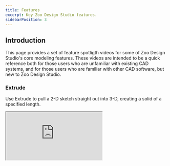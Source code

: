 ```yaml
---
title: Features
excerpt: Key Zoo Design Studio features.
sidebarPosition: 3
---
```


## Introduction

This page provides a set of feature spotligth videos for some of Zoo Design Studio's core modeling
features. These videos are intended to be a quick reference both for those users who are unfamiliar
with existing CAD systems, and for those users who are familiar with other CAD software, but new to
Zoo Design Studio.

### Extrude

Use Extrude to pull a 2-D sketch straight out into 3-D, creating a solid of a specified length.

<div style={{ maxWidth: '800px', margin: '0 auto' }}>
    <div style={{ position: 'relative', width: '100%', paddingBottom: '56.25%' }}>
        <iframe
            src="https://www.youtube.com/embed/cRb137CzYXQ"
            allowfullscreen="allowfullscreen"
            mozallowfullscreen="mozallowfullscreen"
            msallowfullscreen="msallowfullscreen"
            oallowfullscreen="oallowfullscreen"
            webkitallowfullscreen="webkitallowfullscreen"
            style={{
                position: 'absolute',
                top: 0,
                left: 0,
                width: '100%',
                height: '100%',
            }}
        />
    </div>
</div>

### Loft

Use Loft to blend two or more sketches along a path, producing smooth, free-form shapes such as wing
sections or tapered piping.

<div style={{ maxWidth: '800px', margin: '0 auto' }}>
    <div style={{ position: 'relative', width: '100%', paddingBottom: '56.25%' }}>
        <iframe
            src="https://www.youtube.com/embed/x0-biMvzV78"
            allowfullscreen="allowfullscreen"
            mozallowfullscreen="mozallowfullscreen"
            msallowfullscreen="msallowfullscreen"
            oallowfullscreen="oallowfullscreen"
            webkitallowfullscreen="webkitallowfullscreen"
            style={{
                position: 'absolute',
                top: 0,
                left: 0,
                width: '100%',
                height: '100%',
            }}
        />
    </div>
</div>

### Revolve

Use Revolve to spin a sketch around an axis, generating rotationally-symmetrical parts like
cylinders, shafts, or bottles.

<div style={{ maxWidth: '800px', margin: '0 auto' }}>
    <div style={{ position: 'relative', width: '100%', paddingBottom: '56.25%' }}>
        <iframe
            src="https://www.youtube.com/embed/akD34Y2fk3w"
            allowfullscreen="allowfullscreen"
            mozallowfullscreen="mozallowfullscreen"
            msallowfullscreen="msallowfullscreen"
            oallowfullscreen="oallowfullscreen"
            webkitallowfullscreen="webkitallowfullscreen"
            style={{
                position: 'absolute',
                top: 0,
                left: 0,
                width: '100%',
                height: '100%',
            }}
        />
    </div>
</div>

### Sweep

Use Sweep to carry a sketch along a chosen path—ideal for pipes, rails, or cables that follow
complex trajectories.

<div style={{ maxWidth: '800px', margin: '0 auto' }}>
    <div style={{ position: 'relative', width: '100%', paddingBottom: '56.25%' }}>
        <iframe
            src="https://www.youtube.com/embed/iekyfssV0IA"
            allowfullscreen="allowfullscreen"
            mozallowfullscreen="mozallowfullscreen"
            msallowfullscreen="msallowfullscreen"
            oallowfullscreen="oallowfullscreen"
            webkitallowfullscreen="webkitallowfullscreen"
            style={{
                position: 'absolute',
                top: 0,
                left: 0,
                width: '100%',
                height: '100%',
            }}
        />
    </div>
</div>

### Fillet

Use Fillet to round edges or face intersections, easing machining and reducing stress
concentrations.

<div style={{ maxWidth: '800px', margin: '0 auto' }}>
    <div style={{ position: 'relative', width: '100%', paddingBottom: '56.25%' }}>
        <iframe
            src="https://www.youtube.com/embed/nXP1Ofq2zWI"
            allowfullscreen="allowfullscreen"
            mozallowfullscreen="mozallowfullscreen"
            msallowfullscreen="msallowfullscreen"
            oallowfullscreen="oallowfullscreen"
            webkitallowfullscreen="webkitallowfullscreen"
            style={{
                position: 'absolute',
                top: 0,
                left: 0,
                width: '100%',
                height: '100%',
            }}
        />
    </div>
</div>

### Chamfer

Use Chamfer to bevel edges, removing sharp corners and adding lead-ins for safer handling or easier
assembly.

<div style={{ maxWidth: '800px', margin: '0 auto' }}>
    <div style={{ position: 'relative', width: '100%', paddingBottom: '56.25%' }}>
        <iframe
            src="https://www.youtube.com/embed/W4hL0Xo8Ah8"
            allowfullscreen="allowfullscreen"
            mozallowfullscreen="mozallowfullscreen"
            msallowfullscreen="msallowfullscreen"
            oallowfullscreen="oallowfullscreen"
            webkitallowfullscreen="webkitallowfullscreen"
            style={{
                position: 'absolute',
                top: 0,
                left: 0,
                width: '100%',
                height: '100%',
            }}
        />
    </div>
</div>

### Cut

Use Cut to remove material and create holes, slots, or pockets in an existing solid.

<div style={{ maxWidth: '800px', margin: '0 auto' }}>
    <div style={{ position: 'relative', width: '100%', paddingBottom: '56.25%' }}>
        <iframe
            src="https://www.youtube.com/embed/1Aqmm0abGJI"
            allowfullscreen="allowfullscreen"
            mozallowfullscreen="mozallowfullscreen"
            msallowfullscreen="msallowfullscreen"
            oallowfullscreen="oallowfullscreen"
            webkitallowfullscreen="webkitallowfullscreen"
            style={{
                position: 'absolute',
                top: 0,
                left: 0,
                width: '100%',
                height: '100%',
            }}
        />
    </div>
</div>

### Subtract

Use Subtract to carve one solid out of another, forming cavities or negative-space details.

<div style={{ maxWidth: '800px', margin: '0 auto' }}>
    <div style={{ position: 'relative', width: '100%', paddingBottom: '56.25%' }}>
        <iframe
            src="https://www.youtube.com/embed/b6QxAg09JUs"
            allowfullscreen="allowfullscreen"
            mozallowfullscreen="mozallowfullscreen"
            msallowfullscreen="msallowfullscreen"
            oallowfullscreen="oallowfullscreen"
            webkitallowfullscreen="webkitallowfullscreen"
            style={{
                position: 'absolute',
                top: 0,
                left: 0,
                width: '100%',
                height: '100%',
            }}
        />
    </div>
</div>

### Union

Use Union to merge multiple solids into a single, continuous body.

<div style={{ maxWidth: '800px', margin: '0 auto' }}>
    <div style={{ position: 'relative', width: '100%', paddingBottom: '56.25%' }}>
        <iframe
            src="https://www.youtube.com/embed/Vje_zc5AnsY"
            allowfullscreen="allowfullscreen"
            mozallowfullscreen="mozallowfullscreen"
            msallowfullscreen="msallowfullscreen"
            oallowfullscreen="oallowfullscreen"
            webkitallowfullscreen="webkitallowfullscreen"
            style={{
                position: 'absolute',
                top: 0,
                left: 0,
                width: '100%',
                height: '100%',
            }}
        />
    </div>
</div>

### Intersect

Use Intersect to keep only the shared volume of selected solids—useful for finding common geometry.

<div style={{ maxWidth: '800px', margin: '0 auto' }}>
    <div style={{ position: 'relative', width: '100%', paddingBottom: '56.25%' }}>
        <iframe
            src="https://www.youtube.com/embed/-uTzBtl76pE"
            allowfullscreen="allowfullscreen"
            mozallowfullscreen="mozallowfullscreen"
            msallowfullscreen="msallowfullscreen"
            oallowfullscreen="oallowfullscreen"
            webkitallowfullscreen="webkitallowfullscreen"
            style={{
                position: 'absolute',
                top: 0,
                left: 0,
                width: '100%',
                height: '100%',
            }}
        />
    </div>
</div>

### Pattern

Use Pattern to copy features or bodies in linear, circular, or custom arrays for repetitive elements
such as holes or ribs.

<div style={{ maxWidth: '800px', margin: '0 auto' }}>
    <div style={{ position: 'relative', width: '100%', paddingBottom: '56.25%' }}>
        <iframe
            src="https://www.youtube.com/embed/ImBYJveIeqI"
            allowfullscreen="allowfullscreen"
            mozallowfullscreen="mozallowfullscreen"
            msallowfullscreen="msallowfullscreen"
            oallowfullscreen="oallowfullscreen"
            webkitallowfullscreen="webkitallowfullscreen"
            style={{
                position: 'absolute',
                top: 0,
                left: 0,
                width: '100%',
                height: '100%',
            }}
        />
    </div>
</div>

### Shell

Use Shell to hollow out a solid, leaving a uniform wall thickness for lightweight parts or
enclosures.

<div style={{ maxWidth: '800px', margin: '0 auto' }}>
    <div style={{ position: 'relative', width: '100%', paddingBottom: '56.25%' }}>
        <iframe
            src="https://www.youtube.com/embed/_9bIvqeCegQ"
            allowfullscreen="allowfullscreen"
            mozallowfullscreen="mozallowfullscreen"
            msallowfullscreen="msallowfullscreen"
            oallowfullscreen="oallowfullscreen"
            webkitallowfullscreen="webkitallowfullscreen"
            style={{
                position: 'absolute',
                top: 0,
                left: 0,
                width: '100%',
                height: '100%',
            }}
        />
    </div>
</div>

### Helix

Use Helix to create helical curves or solids for threads, coil springs, and similar features.

<div style={{ maxWidth: '800px', margin: '0 auto' }}>
    <div style={{ position: 'relative', width: '100%', paddingBottom: '56.25%' }}>
        <iframe
            src="https://www.youtube.com/embed/EgtNfXFnthk"
            allowfullscreen="allowfullscreen"
            mozallowfullscreen="mozallowfullscreen"
            msallowfullscreen="msallowfullscreen"
            oallowfullscreen="oallowfullscreen"
            webkitallowfullscreen="webkitallowfullscreen"
            style={{
                position: 'absolute',
                top: 0,
                left: 0,
                width: '100%',
                height: '100%',
            }}
        />
    </div>
</div>

### Translate and rotate

Use Translate and Rotate to move or re-orient parts and features precisely in 3-D space—handy for
assembly positioning.

<div style={{ maxWidth: '800px', margin: '0 auto' }}>
    <div style={{ position: 'relative', width: '100%', paddingBottom: '56.25%' }}>
        <iframe
            src="https://www.youtube.com/embed/a9yxce9wmu0"
            allowfullscreen="allowfullscreen"
            mozallowfullscreen="mozallowfullscreen"
            msallowfullscreen="msallowfullscreen"
            oallowfullscreen="oallowfullscreen"
            webkitallowfullscreen="webkitallowfullscreen"
            style={{
                position: 'absolute',
                top: 0,
                left: 0,
                width: '100%',
                height: '100%',
            }}
        />
    </div>
</div>

### Clone

Use Clone to duplicate a solid or sketch while preserving its parametric link to the original.

<div style={{ maxWidth: '800px', margin: '0 auto' }}>
    <div style={{ position: 'relative', width: '100%', paddingBottom: '56.25%' }}>
        <iframe
            src="https://www.youtube.com/embed/bL4GolK_Bkw"
            allowfullscreen="allowfullscreen"
            mozallowfullscreen="mozallowfullscreen"
            msallowfullscreen="msallowfullscreen"
            oallowfullscreen="oallowfullscreen"
            webkitallowfullscreen="webkitallowfullscreen"
            style={{
                position: 'absolute',
                top: 0,
                left: 0,
                width: '100%',
                height: '100%',
            }}
        />
    </div>
</div>
